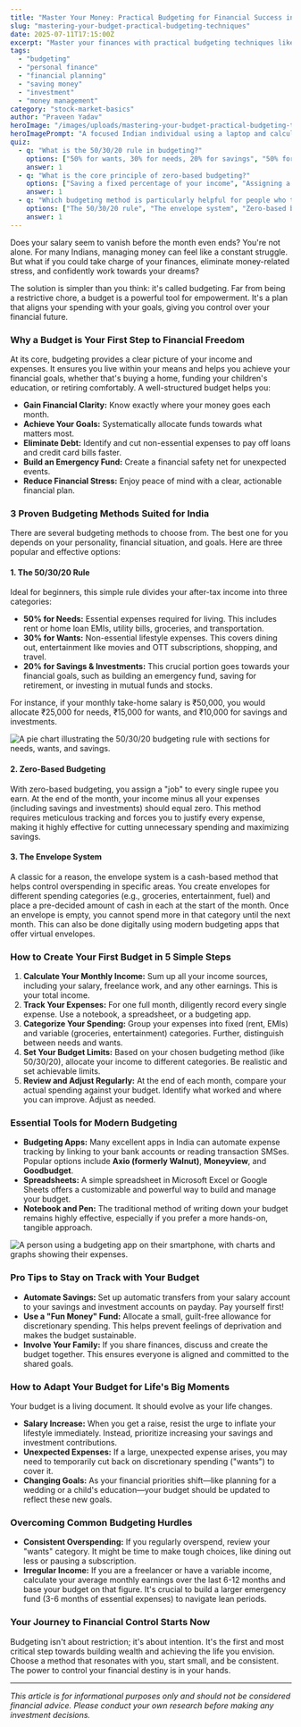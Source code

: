 ```yaml
---
title: "Master Your Money: Practical Budgeting for Financial Success in India"
slug: "mastering-your-budget-practical-budgeting-techniques"
date: 2025-07-11T17:15:00Z
excerpt: "Master your finances with practical budgeting techniques like the 50/30/20 rule, zero-based budgeting, and the envelope system. A clear guide for Indians to create a budget, stick to it, and achieve financial freedom."
tags:
  - "budgeting"
  - "personal finance"
  - "financial planning"
  - "saving money"
  - "investment"
  - "money management"
category: "stock-market-basics"
author: "Praveen Yadav"
heroImage: "/images/uploads/mastering-your-budget-practical-budgeting-techniques/hero-image.jpg"
heroImagePrompt: "A focused Indian individual using a laptop and calculator to plan their monthly budget, with a cup of chai on the desk, symbolizing financial planning in a modern Indian context."
quiz:
  - q: "What is the 50/30/20 rule in budgeting?"
    options: ["50% for wants, 30% for needs, 20% for savings", "50% for needs, 30% for wants, 20% for savings", "50% for savings, 30% for needs, 20% for wants"]
    answer: 1
  - q: "What is the core principle of zero-based budgeting?"
    options: ["Saving a fixed percentage of your income", "Assigning a job to every rupee you earn", "Spending without a plan"]
    answer: 1
  - q: "Which budgeting method is particularly helpful for people who tend to overspend in specific categories?"
    options: ["The 50/30/20 rule", "The envelope system", "Zero-based budgeting"]
    answer: 1
---
```


Does your salary seem to vanish before the month even ends? You're not alone. For many Indians, managing money can feel like a constant struggle. But what if you could take charge of your finances, eliminate money-related stress, and confidently work towards your dreams?

The solution is simpler than you think: it's called budgeting. Far from being a restrictive chore, a budget is a powerful tool for empowerment. It's a plan that aligns your spending with your goals, giving you control over your financial future.

### Why a Budget is Your First Step to Financial Freedom

At its core, budgeting provides a clear picture of your income and expenses. It ensures you live within your means and helps you achieve your financial goals, whether that's buying a home, funding your children's education, or retiring comfortably. A well-structured budget helps you:

*   **Gain Financial Clarity:** Know exactly where your money goes each month.
*   **Achieve Your Goals:** Systematically allocate funds towards what matters most.
*   **Eliminate Debt:** Identify and cut non-essential expenses to pay off loans and credit card bills faster.
*   **Build an Emergency Fund:** Create a financial safety net for unexpected events.
*   **Reduce Financial Stress:** Enjoy peace of mind with a clear, actionable financial plan.

### 3 Proven Budgeting Methods Suited for India

There are several budgeting methods to choose from. The best one for you depends on your personality, financial situation, and goals. Here are three popular and effective options:

#### 1. The 50/30/20 Rule

Ideal for beginners, this simple rule divides your after-tax income into three categories:

*   **50% for Needs:** Essential expenses required for living. This includes rent or home loan EMIs, utility bills, groceries, and transportation.
*   **30% for Wants:** Non-essential lifestyle expenses. This covers dining out, entertainment like movies and OTT subscriptions, shopping, and travel.
*   **20% for Savings & Investments:** This crucial portion goes towards your financial goals, such as building an emergency fund, saving for retirement, or investing in mutual funds and stocks.

For instance, if your monthly take-home salary is ₹50,000, you would allocate ₹25,000 for needs, ₹15,000 for wants, and ₹10,000 for savings and investments.

![A pie chart illustrating the 50/30/20 budgeting rule with sections for needs, wants, and savings.](/images/uploads/mastering-your-budget-practical-budgeting-techniques/50-30-20-rule.png)

#### 2. Zero-Based Budgeting

With zero-based budgeting, you assign a "job" to every single rupee you earn. At the end of the month, your income minus all your expenses (including savings and investments) should equal zero. This method requires meticulous tracking and forces you to justify every expense, making it highly effective for cutting unnecessary spending and maximizing savings.

#### 3. The Envelope System

A classic for a reason, the envelope system is a cash-based method that helps control overspending in specific areas. You create envelopes for different spending categories (e.g., groceries, entertainment, fuel) and place a pre-decided amount of cash in each at the start of the month. Once an envelope is empty, you cannot spend more in that category until the next month. This can also be done digitally using modern budgeting apps that offer virtual envelopes.

### How to Create Your First Budget in 5 Simple Steps

1.  **Calculate Your Monthly Income:** Sum up all your income sources, including your salary, freelance work, and any other earnings. This is your total income.
2.  **Track Your Expenses:** For one full month, diligently record every single expense. Use a notebook, a spreadsheet, or a budgeting app.
3.  **Categorize Your Spending:** Group your expenses into fixed (rent, EMIs) and variable (groceries, entertainment) categories. Further, distinguish between needs and wants.
4.  **Set Your Budget Limits:** Based on your chosen budgeting method (like 50/30/20), allocate your income to different categories. Be realistic and set achievable limits.
5.  **Review and Adjust Regularly:** At the end of each month, compare your actual spending against your budget. Identify what worked and where you can improve. Adjust as needed.

### Essential Tools for Modern Budgeting

*   **Budgeting Apps:** Many excellent apps in India can automate expense tracking by linking to your bank accounts or reading transaction SMSes. Popular options include **Axio (formerly Walnut)**, **Moneyview**, and **Goodbudget**.
*   **Spreadsheets:** A simple spreadsheet in Microsoft Excel or Google Sheets offers a customizable and powerful way to build and manage your budget.
*   **Notebook and Pen:** The traditional method of writing down your budget remains highly effective, especially if you prefer a more hands-on, tangible approach.

![A person using a budgeting app on their smartphone, with charts and graphs showing their expenses.](/images/uploads/mastering-your-budget-practical-budgeting-techniques/budgeting-app.png)

### Pro Tips to Stay on Track with Your Budget

*   **Automate Savings:** Set up automatic transfers from your salary account to your savings and investment accounts on payday. Pay yourself first!
*   **Use a "Fun Money" Fund:** Allocate a small, guilt-free allowance for discretionary spending. This helps prevent feelings of deprivation and makes the budget sustainable.
*   **Involve Your Family:** If you share finances, discuss and create the budget together. This ensures everyone is aligned and committed to the shared goals.

### How to Adapt Your Budget for Life's Big Moments

Your budget is a living document. It should evolve as your life changes.

*   **Salary Increase:** When you get a raise, resist the urge to inflate your lifestyle immediately. Instead, prioritize increasing your savings and investment contributions.
*   **Unexpected Expenses:** If a large, unexpected expense arises, you may need to temporarily cut back on discretionary spending ("wants") to cover it.
*   **Changing Goals:** As your financial priorities shift—like planning for a wedding or a child's education—your budget should be updated to reflect these new goals.

### Overcoming Common Budgeting Hurdles

*   **Consistent Overspending:** If you regularly overspend, review your "wants" category. It might be time to make tough choices, like dining out less or pausing a subscription.
*   **Irregular Income:** If you are a freelancer or have a variable income, calculate your average monthly earnings over the last 6-12 months and base your budget on that figure. It's crucial to build a larger emergency fund (3-6 months of essential expenses) to navigate lean periods.

### Your Journey to Financial Control Starts Now

Budgeting isn't about restriction; it's about intention. It's the first and most critical step towards building wealth and achieving the life you envision. Choose a method that resonates with you, start small, and be consistent. The power to control your financial destiny is in your hands.

***

*This article is for informational purposes only and should not be considered financial advice. Please conduct your own research before making any investment decisions.*